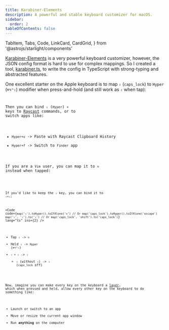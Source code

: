 ```yaml
---
title: Karabiner-Elements
description: A powerful and stable keyboard customizer for macOS.
sidebar:
  order: 2
tableOfContents: false
---
```


  TabItem,
  Tabs,
  Code,
  LinkCard,
  CardGrid,
} from '@astrojs/starlight/components'


[Karabiner-Elements](https://karabiner-elements.pqrs.org/) is a very powerful
keyboard customizer, however, the JSON config format is hard to use for complex mappings.
So I created a tool, [karabiner.ts](https://github.com/evan-liu/karabiner.ts),
to write the config in TypeScript with strong-typing and abstracted features.

<Tabs>
  <TabItem label="brew install" icon="homebrew">
    <BrewInstallCask name="karabiner-elements" />
  </TabItem>
  <TabItem label="brew bundle" icon="homebrew">
    <BrewfileCask name="karabiner-elements" />
  </TabItem>
  <TabItem label="Download" icon="down-caret">
    <DownloadCard url="https://karabiner-elements.pqrs.org/" />
  </TabItem>
</Tabs>

One excellent starter on the Apple keyboard is to map `⇪` (`caps_lock`) to `Hyper`
(`⌘⌥⌃⇧`) modifier when press-and-hold (and still work as `⇪` when tap):

<Code
  code="map('⇪').toHyper().toIfAlone('⇪') // Or map('caps_lock').toHyper().toIfAlone('caps_lock')"
  lang="ts"
/>

Then you can bind `⇪` (`Hyper`) `+` keys to [Raycast](/productivity/mac/raycast) commands, or to
switch apps like:

- `Hyper+v` -> Paste with Raycast Clipboard History
- `Hyper+f` -> Switch to `Finder` app

If you are a `Vim` user, you can map it to `⎋` instead when tapped:

<Code
  code="map('⇪').toHyper().toIfAlone('⎋') // Or map('caps_lock').toHyper().toIfAlone('escape')"
  lang="ts"
/>

If you'd like to keep the `⇪` key, you can bind it to `⇧+⇪`:

<Code
  code={`map('⇪').toHyper().toIfAlone('⎋') // Or map('caps_lock').toHyper().toIfAlone('escape')
map('⇪', '⇧').to('⇪') // Or map('caps_lock', 'shift').to('caps_lock')`}
  lang="ts"
  ins={2}
/>

- Tap `⇪` -> `⎋`
- Held `⇪` -> `Hyper` (`⌘⌥⌃⇧`)
- `⇧ + ⇪` -> `⇪`
  - `⇪` (without `⇧`) -> `⇪` (`caps_lock` off)

Now, imagine you can make every key on the keyboard a
[layer](https://evan-liu.github.io/karabiner.ts/rules/layer), which when pressed
and held, allow every other key on the keyboard to do something like:

- Launch or switch to an app
- Move or resize the current app window
- Run **anything** on the computer

<CardGrid>
  <LinkCard
    href="https://github.com/evan-liu/karabiner-config/blob/main/karabiner-config.ts"
    title="👨‍💻 My config"
    target="_blank"
  />
  <LinkCard
    href="https://github.com/evan-liu/karabiner.ts"
    title="🛠️ karabiner.ts"
    target="_blank"
  />
</CardGrid>
